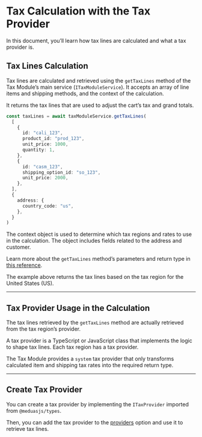 # Tax Calculation with the Tax Provider

In this document, you’ll learn how tax lines are calculated and what a tax provider is.

## Tax Lines Calculation

Tax lines are calculated and retrieved using the `getTaxLines` method of the Tax Module’s main service (`ITaxModuleService`). It accepts an array of line items and shipping methods, and the context of the calculation.

It returns the tax lines that are used to adjust the cart’s tax and grand totals.

```ts
const taxLines = await taxModuleService.getTaxLines(
  [
    {
      id: "cali_123",
      product_id: "prod_123",
      unit_price: 1000,
      quantity: 1,
    },
    {
      id: "casm_123",
      shipping_option_id: "so_123",
      unit_price: 2000,
    },
  ],
  {
    address: {
      country_code: "us",
    },
  }
)
```

The context object is used to determine which tax regions and rates to use in the calculation. The object includes fields related to the address and customer.

<Note>

Learn more about the `getTaxLines` method’s parameters and return type in [this reference](../../../references/tax/ITaxModuleService/methods/tax.ITaxModuleService.getTaxLines.mdx).

</Note>

The example above returns the tax lines based on the tax region for the United States (US).

---

## Tax Provider Usage in the Calculation

The tax lines retrieved by the `getTaxLines` method are actually retrieved from the tax region’s provider.

A tax provider is a TypeScript or JavaScript class that implements the logic to shape tax lines. Each tax region has a tax provider.

The Tax Module provides a `system` tax provider that only transforms calculated item and shipping tax rates into the required return type.

---

## Create Tax Provider

You can create a tax provider by implementing the `ITaxProvider` imported from `@meduasjs/types`.

Then, you can add the tax provider to the [providers](../module-options/index.mdx#providers) option and use it to retrieve tax lines.

